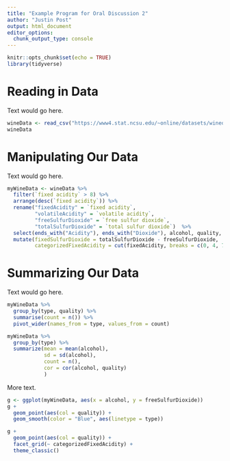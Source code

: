 ---
title: "Example Program for Oral Discussion 2"
author: "Justin Post"
output: html_document
editor_options: 
  chunk_output_type: console
---

```{r setup, include=FALSE}
knitr::opts_chunk$set(echo = TRUE)
library(tidyverse)
```


# Reading in Data

Text would go here.

```{r}
wineData <- read_csv("https://www4.stat.ncsu.edu/~online/datasets/winequality-full.csv")
wineData
```

# Manipulating Our Data

Text would go here. 

```{r}
myWineData <- wineData %>%
  filter(`fixed acidity` > 8) %>%
  arrange(desc(`fixed acidity`)) %>% 
  rename("fixedAcidity" = `fixed acidity`, 
         "volatileAcidity" = `volatile acidity`,
         "freeSulfurDioxide" = `free sulfur dioxide`,
         "totalSulfurDioxide" = `total sulfur dioxide`)  %>%
  select(ends_with("Acidity"), ends_with("Dioxide"), alcohol, quality, type) %>% 
  mutate(fixedSulfurDioxide = totalSulfurDioxide - freeSulfurDioxide, 
         categorizedFixedAcidity = cut(fixedAcidity, breaks = c(0, 4, 7, 10, 16)))
```

# Summarizing Our Data

Text would go here.

```{r}
myWineData %>% 
  group_by(type, quality) %>% 
  summarise(count = n()) %>% 
  pivot_wider(names_from = type, values_from = count)

myWineData %>% 
  group_by(type) %>%
  summarize(mean = mean(alcohol), 
            sd = sd(alcohol), 
            count = n(),
            cor = cor(alcohol, quality)
            )
```

More text.

```{r}
g <- ggplot(myWineData, aes(x = alcohol, y = freeSulfurDioxide))
g + 
  geom_point(aes(col = quality)) +
  geom_smooth(color = "Blue", aes(linetype = type)) 

g + 
  geom_point(aes(col = quality)) +
  facet_grid(~ categorizedFixedAcidity) +
  theme_classic()
```